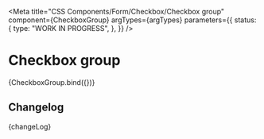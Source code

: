 
<Meta
  title="CSS Components/Form/Checkbox/Checkbox group"
  component={CheckboxGroup}
  argTypes={argTypes}
  parameters={{
    status: {
      type: "WORK IN PROGRESS",
    },
  }}
/>

# Checkbox group

<Canvas>
  <Story name="Checkbox group" args={defaultArgs}>
    {CheckboxGroup.bind({})}
  </Story>
</Canvas>

<ArgsTable story="Checkbox group" />

## Changelog

<Description>{changeLog}</Description>
